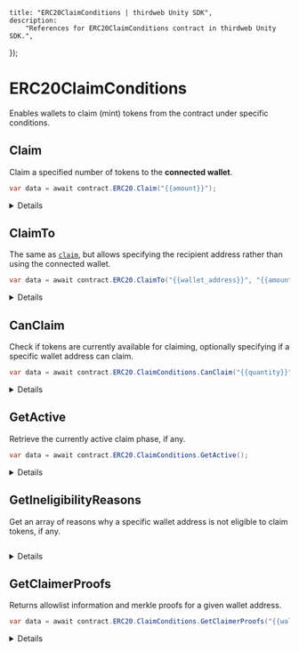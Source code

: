 
	title: "ERC20ClaimConditions | thirdweb Unity SDK",
	description:
		"References for ERC20ClaimConditions contract in thirdweb Unity SDK.",
});

# ERC20ClaimConditions

Enables wallets to claim (mint) tokens from the contract under specific conditions.

## Claim

Claim a specified number of tokens to the **connected wallet**.

```csharp
var data = await contract.ERC20.Claim("{{amount}}");
```

<Details summary="Configuration">

#### amount (required)

The amount of tokens to claim.

Must be a `string`.

</Details>

## ClaimTo

The same as [`claim`](#claim), but allows specifying the recipient address rather than using the connected wallet.

```csharp
var data = await contract.ERC20.ClaimTo("{{wallet_address}}", "{{amount}}");
```

<Details summary="Configuration">

#### recipient (required)

The wallet address to receive the claimed tokens.

Must be a `string`.

#### amount (required)

The amount of tokens to claim.

Must be a `string`.

</Details>

## CanClaim

Check if tokens are currently available for claiming, optionally specifying if a specific wallet
address can claim.

```csharp
var data = await contract.ERC20.ClaimConditions.CanClaim("{{quantity}}", "{{wallet_address}}");
```

<Details summary="Configuration">

#### quantity (required)

The amount of tokens to claim.

This checks to see if the specified amount of tokens are available for claiming. i.e.:

- There is sufficient quantity available for claiming.
- This amount of tokens can be claimed in a single transaction.

Must be a `string`.

#### addressToCheck (optional)

The wallet address to check if it can claim tokens.

This considers all aspects of the active claim phase, including allowlists, previous claims, etc.

Must be a `string`.

### Return Value

Returns a `bool` indicating if the specified amount of tokens can be claimed or not.

```csharp
bool
```

</Details>

## GetActive

Retrieve the currently active claim phase, if any.

```csharp
var data = await contract.ERC20.ClaimConditions.GetActive();
```

<Details summary="Configuration">

### Return Value

If a claim condition is active, returns a `ClaimConditions` struct containing the following properties:

```csharp
{
    string availableSupply;
    string currentMintSupply;
    CurrencyValue currencyMetadata;
    string currencyAddress;
    string maxClaimableSupply;
    string maxClaimablePerWallet;
    string waitInSeconds;
}
```

</Details>

## GetIneligibilityReasons

Get an array of reasons why a specific wallet address is not eligible to claim tokens, if any.

```csharp

```

<Details summary="Configuration">

#### quantity (required)

The amount of tokens to check if the wallet address can claim.

Must be a `string` or `number`.

#### addressToCheck (optional)

The wallet address to check if it can claim tokens.

Must be a `string`.

### Return Value

Returns an array of `ClaimEligibility` strings, which may be empty.

If the user _is_ eligible to claim tokens, the method will return an empty array.

```csharp
string[]

// Options:
{
  NotEnoughSupply = "There is not enough supply to claim.",
  AddressNotAllowed = "This address is not on the allowlist.",
  WaitBeforeNextClaimTransaction = "Not enough time since last claim transaction. Please wait.",
  AlreadyClaimed = "You have already claimed the token.",
  NotEnoughTokens = "There are not enough tokens in the wallet to pay for the claim.",
  NoActiveClaimPhase = "There is no active claim phase at the moment. Please check back in later.",
  NoClaimConditionSet = "There is no claim condition set.",
  NoWallet = "No wallet connected.",
  Unknown = "No claim conditions found.",
}
```

</Details>

## GetClaimerProofs

Returns allowlist information and merkle proofs for a given wallet address.

```csharp
var data = await contract.ERC20.ClaimConditions.GetClaimerProofs("{{wallet_address}}");
```

<Details summary="Configuration">

#### walletAddress (required)

The wallet address to get the merkle proofs for.

Must be a `string`.

### Return Value

```csharp
bool
```

</Details>
